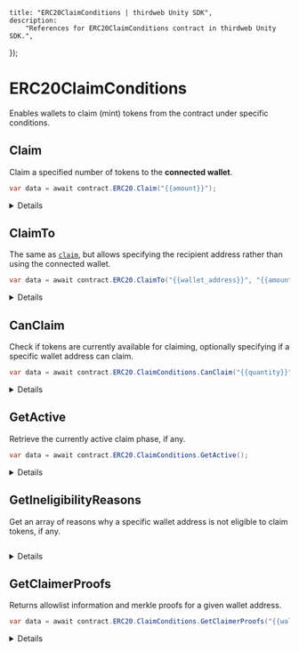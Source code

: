 
	title: "ERC20ClaimConditions | thirdweb Unity SDK",
	description:
		"References for ERC20ClaimConditions contract in thirdweb Unity SDK.",
});

# ERC20ClaimConditions

Enables wallets to claim (mint) tokens from the contract under specific conditions.

## Claim

Claim a specified number of tokens to the **connected wallet**.

```csharp
var data = await contract.ERC20.Claim("{{amount}}");
```

<Details summary="Configuration">

#### amount (required)

The amount of tokens to claim.

Must be a `string`.

</Details>

## ClaimTo

The same as [`claim`](#claim), but allows specifying the recipient address rather than using the connected wallet.

```csharp
var data = await contract.ERC20.ClaimTo("{{wallet_address}}", "{{amount}}");
```

<Details summary="Configuration">

#### recipient (required)

The wallet address to receive the claimed tokens.

Must be a `string`.

#### amount (required)

The amount of tokens to claim.

Must be a `string`.

</Details>

## CanClaim

Check if tokens are currently available for claiming, optionally specifying if a specific wallet
address can claim.

```csharp
var data = await contract.ERC20.ClaimConditions.CanClaim("{{quantity}}", "{{wallet_address}}");
```

<Details summary="Configuration">

#### quantity (required)

The amount of tokens to claim.

This checks to see if the specified amount of tokens are available for claiming. i.e.:

- There is sufficient quantity available for claiming.
- This amount of tokens can be claimed in a single transaction.

Must be a `string`.

#### addressToCheck (optional)

The wallet address to check if it can claim tokens.

This considers all aspects of the active claim phase, including allowlists, previous claims, etc.

Must be a `string`.

### Return Value

Returns a `bool` indicating if the specified amount of tokens can be claimed or not.

```csharp
bool
```

</Details>

## GetActive

Retrieve the currently active claim phase, if any.

```csharp
var data = await contract.ERC20.ClaimConditions.GetActive();
```

<Details summary="Configuration">

### Return Value

If a claim condition is active, returns a `ClaimConditions` struct containing the following properties:

```csharp
{
    string availableSupply;
    string currentMintSupply;
    CurrencyValue currencyMetadata;
    string currencyAddress;
    string maxClaimableSupply;
    string maxClaimablePerWallet;
    string waitInSeconds;
}
```

</Details>

## GetIneligibilityReasons

Get an array of reasons why a specific wallet address is not eligible to claim tokens, if any.

```csharp

```

<Details summary="Configuration">

#### quantity (required)

The amount of tokens to check if the wallet address can claim.

Must be a `string` or `number`.

#### addressToCheck (optional)

The wallet address to check if it can claim tokens.

Must be a `string`.

### Return Value

Returns an array of `ClaimEligibility` strings, which may be empty.

If the user _is_ eligible to claim tokens, the method will return an empty array.

```csharp
string[]

// Options:
{
  NotEnoughSupply = "There is not enough supply to claim.",
  AddressNotAllowed = "This address is not on the allowlist.",
  WaitBeforeNextClaimTransaction = "Not enough time since last claim transaction. Please wait.",
  AlreadyClaimed = "You have already claimed the token.",
  NotEnoughTokens = "There are not enough tokens in the wallet to pay for the claim.",
  NoActiveClaimPhase = "There is no active claim phase at the moment. Please check back in later.",
  NoClaimConditionSet = "There is no claim condition set.",
  NoWallet = "No wallet connected.",
  Unknown = "No claim conditions found.",
}
```

</Details>

## GetClaimerProofs

Returns allowlist information and merkle proofs for a given wallet address.

```csharp
var data = await contract.ERC20.ClaimConditions.GetClaimerProofs("{{wallet_address}}");
```

<Details summary="Configuration">

#### walletAddress (required)

The wallet address to get the merkle proofs for.

Must be a `string`.

### Return Value

```csharp
bool
```

</Details>
